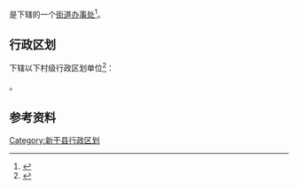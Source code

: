 {{中国乡级行政区|36/08/24/501/000}}

'''{{PAGENAMEBASE}}'''是{{PRC admin/fullname|36/08/24/501/000|3}}下辖的一个[[街道办事处|街道办事处]]<ref>{{PRC admin/ref sgc|{{PRC admin/parent|36/08/24/501/000}}}}</ref>。

== 行政区划 ==
{{PAGENAMEBASE}}下辖以下村级行政区划单位<ref>{{PRC admin/ref sgc|36/08/24/501/000}}</ref>：

{{PRC admin/children|36/08/24/501/000}}。

== 参考资料 ==
{{reflist}}

{{江西行政区划小作品}}

[[Category:新干县行政区划|Category:新干县行政区划]]